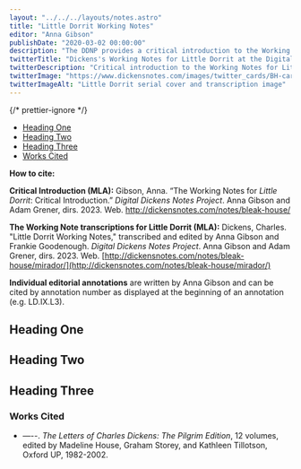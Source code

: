 ```yaml
---
layout: "../../../layouts/notes.astro"
title: "Little Dorrit Working Notes"
editor: "Anna Gibson"
publishDate: "2020-03-02 00:00:00"
description: "The DDNP provides a critical introduction to the Working Notes for Little Dorrit, with access to transcriptions and editorial annotations in Mirador."
twitterTitle: "Dickens's Working Notes for Little Dorrit at the Digital Dickens Notes Project"
twitterDescription: "Critical introduction to the Working Notes for Little Dorrit, with access to transcriptions and editorial annotations"
twitterImage: "https://www.dickensnotes.com/images/twitter_cards/BH-card.jpg"
twitterImageAlt: "Little Dorrit serial cover and transcription image"
---
```



<MiradorLink
  link="/notes/bleak-house/mirador"
  title="Bleak House"
  img="/images/bleak_house/BHVI.jpeg"
/>

{/* prettier-ignore */}
<TOC>
  - [Heading One](#heading-one)
  - [Heading Two](#heading-two)
  - [Heading Three](#heading-three)
  - [Works Cited](#works-cited)
</TOC>

<HowToCite>

**How to cite:**

**Critical Introduction (MLA):** Gibson, Anna. “The Working Notes for _Little Dorrit_: Critical Introduction.” _Digital Dickens Notes Project_. Anna Gibson and Adam Grener, dirs. 2023. Web. http://dickensnotes.com/notes/bleak-house/

**The Working Note transcriptions for Little Dorrit (MLA):** Dickens, Charles. "Little Dorrit Working Notes," transcribed and edited by Anna Gibson and Frankie Goodenough. _Digital Dickens Notes Project_. Anna Gibson and Adam Grener, dirs. 2023. Web. [http://dickensnotes.com/notes/bleak-house/mirador/](http://dickensnotes.com/notes/bleak-house/mirador/)

**Individual editorial annotations** are written by Anna Gibson and can be cited by annotation number as displayed at the beginning of an annotation (e.g. LD.IX.L3).

</HowToCite>

## Heading One


## Heading Two



## Heading Three


### Works Cited


- —--. _The Letters of Charles Dickens: The Pilgrim Edition_, 12 volumes, edited by Madeline House, Graham Storey, and Kathleen Tillotson, Oxford UP, 1982-2002.
